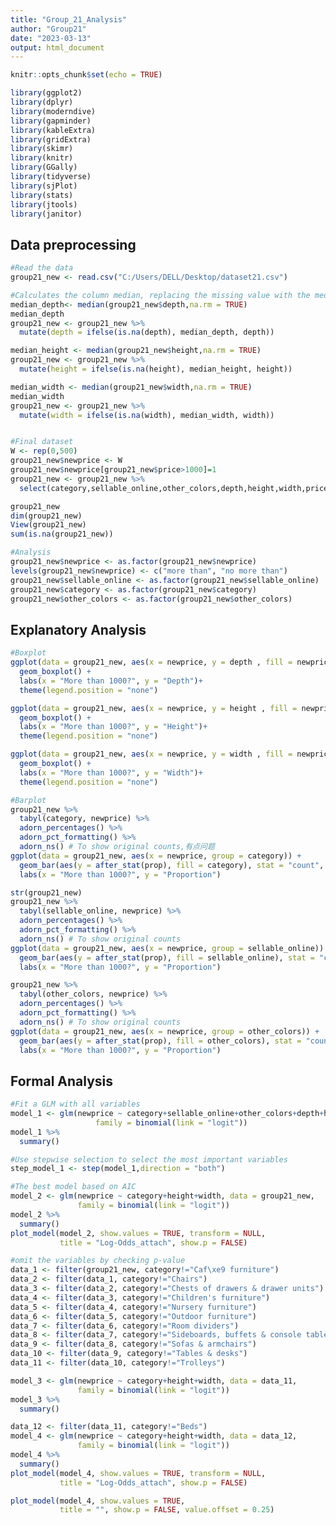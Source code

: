 ```yaml
---
title: "Group_21_Analysis"
author: "Group21"
date: "2023-03-13"
output: html_document
---
```


```r
knitr::opts_chunk$set(echo = TRUE)
```

```r
library(ggplot2)
library(dplyr)
library(moderndive)
library(gapminder)
library(kableExtra)
library(gridExtra)
library(skimr)
library(knitr)
library(GGally)
library(tidyverse)
library(sjPlot)
library(stats)
library(jtools)
library(janitor)
```

## Data preprocessing
```r
#Read the data
group21_new <- read.csv("C:/Users/DELL/Desktop/dataset21.csv")

#Calculates the column median, replacing the missing value with the median
median_depth<- median(group21_new$depth,na.rm = TRUE)
median_depth
group21_new <- group21_new %>%
  mutate(depth = ifelse(is.na(depth), median_depth, depth))

median_height <- median(group21_new$height,na.rm = TRUE)
group21_new <- group21_new %>%
  mutate(height = ifelse(is.na(height), median_height, height))

median_width <- median(group21_new$width,na.rm = TRUE)
median_width
group21_new <- group21_new %>%
  mutate(width = ifelse(is.na(width), median_width, width))


#Final dataset
W <- rep(0,500)
group21_new$newprice <- W
group21_new$newprice[group21_new$price>1000]=1
group21_new <- group21_new %>%
  select(category,sellable_online,other_colors,depth,height,width,price,newprice)

group21_new
dim(group21_new)
View(group21_new)
sum(is.na(group21_new))

#Analysis
group21_new$newprice <- as.factor(group21_new$newprice)
levels(group21_new$newprice) <- c("more than", "no more than")
group21_new$sellable_online <- as.factor(group21_new$sellable_online)
group21_new$category <- as.factor(group21_new$category)
group21_new$other_colors <- as.factor(group21_new$other_colors)
```

## Explanatory Analysis
```r
#Boxplot
ggplot(data = group21_new, aes(x = newprice, y = depth , fill = newprice))+
  geom_boxplot() +
  labs(x = "More than 1000?", y = "Depth")+ 
  theme(legend.position = "none")

ggplot(data = group21_new, aes(x = newprice, y = height , fill = newprice))+
  geom_boxplot() +
  labs(x = "More than 1000?", y = "Height")+ 
  theme(legend.position = "none")

ggplot(data = group21_new, aes(x = newprice, y = width , fill = newprice))+
  geom_boxplot() +
  labs(x = "More than 1000?", y = "Width")+ 
  theme(legend.position = "none")
```

```r
#Barplot
group21_new %>%
  tabyl(category, newprice) %>%
  adorn_percentages() %>%
  adorn_pct_formatting() %>%
  adorn_ns() # To show original counts,有点问题
ggplot(data = group21_new, aes(x = newprice, group = category)) +
  geom_bar(aes(y = after_stat(prop), fill = category), stat = "count", position = "dodge") +
  labs(x = "More than 1000?", y = "Proportion")

str(group21_new)
group21_new %>%
  tabyl(sellable_online, newprice) %>%
  adorn_percentages() %>%
  adorn_pct_formatting() %>%
  adorn_ns() # To show original counts
ggplot(data = group21_new, aes(x = newprice, group = sellable_online)) +
  geom_bar(aes(y = after_stat(prop), fill = sellable_online), stat = "count", position = "dodge") +
  labs(x = "More than 1000?", y = "Proportion")

group21_new %>%
  tabyl(other_colors, newprice) %>%
  adorn_percentages() %>%
  adorn_pct_formatting() %>%
  adorn_ns() # To show original counts
ggplot(data = group21_new, aes(x = newprice, group = other_colors)) +
  geom_bar(aes(y = after_stat(prop), fill = other_colors), stat = "count", position = "dodge") +
  labs(x = "More than 1000?", y = "Proportion")
```

## Formal Analysis
```r
#Fit a GLM with all variables
model_1 <- glm(newprice ~ category+sellable_online+other_colors+depth+height+width, data = group21_new,
                   family = binomial(link = "logit"))
model_1 %>%
  summary()

#Use stepwise selection to select the most important variables
step_model_1 <- step(model_1,direction = "both")

#The best model based on AIC 
model_2 <- glm(newprice ~ category+height+width, data = group21_new,
               family = binomial(link = "logit"))
model_2 %>%
  summary()
plot_model(model_2, show.values = TRUE, transform = NULL,
           title = "Log-Odds_attach", show.p = FALSE)

#omit the variables by checking p-value
data_1 <- filter(group21_new, category!="Caf\xe9 furniture")
data_2 <- filter(data_1, category!="Chairs")
data_3 <- filter(data_2, category!="Chests of drawers & drawer units")
data_4 <- filter(data_3, category!="Children's furniture")
data_5 <- filter(data_4, category!="Nursery furniture")
data_6 <- filter(data_5, category!="Outdoor furniture")
data_7 <- filter(data_6, category!="Room dividers")
data_8 <- filter(data_7, category!="Sideboards, buffets & console tables")
data_9 <- filter(data_8, category!="Sofas & armchairs")
data_10 <- filter(data_9, category!="Tables & desks")
data_11 <- filter(data_10, category!="Trolleys")

model_3 <- glm(newprice ~ category+height+width, data = data_11,
               family = binomial(link = "logit"))
model_3 %>%
  summary()

data_12 <- filter(data_11, category!="Beds")
model_4 <- glm(newprice ~ category+height+width, data = data_12,
               family = binomial(link = "logit"))
model_4 %>%
  summary()
plot_model(model_4, show.values = TRUE, transform = NULL,
           title = "Log-Odds_attach", show.p = FALSE)

plot_model(model_4, show.values = TRUE,
           title = "", show.p = FALSE, value.offset = 0.25)
```